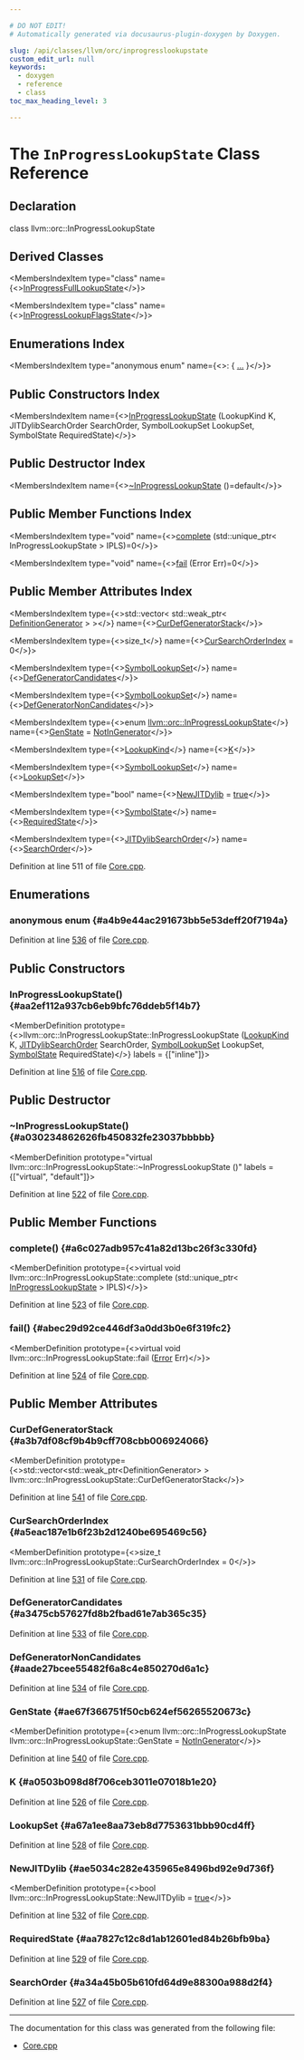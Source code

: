 ```yaml
---

# DO NOT EDIT!
# Automatically generated via docusaurus-plugin-doxygen by Doxygen.

slug: /api/classes/llvm/orc/inprogresslookupstate
custom_edit_url: null
keywords:
  - doxygen
  - reference
  - class
toc_max_heading_level: 3

---
```





# The `InProgressLookupState` Class Reference

<DoxygenPage pluginConfig={pluginConfig}>



## Declaration

<CodeBlock>class llvm::orc::InProgressLookupState</CodeBlock>

## Derived Classes

<MembersIndex>

<MembersIndexItem
  type="class"
  name={<><a href="/docs/api/classes/llvm/orc/inprogressfulllookupstate">InProgressFullLookupState</a></>}>
</MembersIndexItem>

<MembersIndexItem
  type="class"
  name={<><a href="/docs/api/classes/llvm/orc/inprogresslookupflagsstate">InProgressLookupFlagsState</a></>}>
</MembersIndexItem>

</MembersIndex>

## Enumerations Index

<MembersIndex>

<MembersIndexItem
  type="anonymous enum"
  name={<>:  &#123; <a href="#a4b9e44ac291673bb5e53deff20f7194a">...</a> &#125;</>}>
</MembersIndexItem>

</MembersIndex>

## Public Constructors Index

<MembersIndex>

<MembersIndexItem
  name={<><a href="#aa2ef112a937cb6eb9bfc76ddeb5f14b7">InProgressLookupState</a> (LookupKind K, JITDylibSearchOrder SearchOrder, SymbolLookupSet LookupSet, SymbolState RequiredState)</>}>
</MembersIndexItem>

</MembersIndex>

## Public Destructor Index

<MembersIndex>

<MembersIndexItem
  name={<><a href="#a030234862626fb450832fe23037bbbbb">~InProgressLookupState</a> ()=default</>}>
</MembersIndexItem>

</MembersIndex>

## Public Member Functions Index

<MembersIndex>

<MembersIndexItem
  type="void"
  name={<><a href="#a6c027adb957c41a82d13bc26f3c330fd">complete</a> (std::unique&#95;ptr&lt; InProgressLookupState &gt; IPLS)=0</>}>
</MembersIndexItem>

<MembersIndexItem
  type="void"
  name={<><a href="#abec29d92ce446df3a0dd3b0e6f319fc2">fail</a> (Error Err)=0</>}>
</MembersIndexItem>

</MembersIndex>

## Public Member Attributes Index

<MembersIndex>

<MembersIndexItem
  type={<>std::vector&lt; std::weak&#95;ptr&lt; <a href="/docs/api/classes/llvm/orc/definitiongenerator">DefinitionGenerator</a> &gt; &gt;</>}
  name={<><a href="#a3b7df08cf9b4b9cff708cbb006924066">CurDefGeneratorStack</a></>}>
</MembersIndexItem>

<MembersIndexItem
  type={<>size&#95;t</>}
  name={<><a href="#a5eac187e1b6f23b2d1240be695469c56">CurSearchOrderIndex</a> = 0</>}>
</MembersIndexItem>

<MembersIndexItem
  type={<><a href="/docs/api/classes/llvm/orc/symbollookupset">SymbolLookupSet</a></>}
  name={<><a href="#a3475cb57627fd8b2fbad61e7ab365c35">DefGeneratorCandidates</a></>}>
</MembersIndexItem>

<MembersIndexItem
  type={<><a href="/docs/api/classes/llvm/orc/symbollookupset">SymbolLookupSet</a></>}
  name={<><a href="#aade27bcee55482f6a8c4e850270d6a1c">DefGeneratorNonCandidates</a></>}>
</MembersIndexItem>

<MembersIndexItem
  type={<>enum <a href="/docs/api/classes/llvm/orc/inprogresslookupstate">llvm::orc::InProgressLookupState</a></>}
  name={<><a href="#ae67f366751f50cb624ef56265520673c">GenState</a> = <a href="#a4b9e44ac291673bb5e53deff20f7194aaa7d762b792b32bc25c73caefe1d22ed1">NotInGenerator</a></>}>
</MembersIndexItem>

<MembersIndexItem
  type={<><a href="/docs/api/namespaces/llvm/orc/#ac17672ae6b70c781cc77713e88d698eb">LookupKind</a></>}
  name={<><a href="#a0503b098d8f706ceb3011e07018b1e20">K</a></>}>
</MembersIndexItem>

<MembersIndexItem
  type={<><a href="/docs/api/classes/llvm/orc/symbollookupset">SymbolLookupSet</a></>}
  name={<><a href="#a67a1ee8aa73eb8d7753631bbb90cd4ff">LookupSet</a></>}>
</MembersIndexItem>

<MembersIndexItem
  type="bool"
  name={<><a href="#ae5034c282e435965e8496bd92e9d736f">NewJITDylib</a> = <a href="/docs/api/files/lib/lib/analysis/basicaliasanalysis-cpp/#af6d5cafbdfc5313e65d990120021a3ec">true</a></>}>
</MembersIndexItem>

<MembersIndexItem
  type={<><a href="/docs/api/namespaces/llvm/orc/#adac25fca9fb14b1defe43d18a81c16e8">SymbolState</a></>}
  name={<><a href="#aa7827c12c8d1ab12601ed84b26bfb9ba">RequiredState</a></>}>
</MembersIndexItem>

<MembersIndexItem
  type={<><a href="/docs/api/namespaces/llvm/orc/#a1a2b573da544cf233d62075a16146245">JITDylibSearchOrder</a></>}
  name={<><a href="#a34a45b05b610fd64d9e88300a988d2f4">SearchOrder</a></>}>
</MembersIndexItem>

</MembersIndex>


Definition at line 511 of file <a href="/docs/api/files/lib/lib/executionengine/lib/executionengine/orc/core-cpp">Core.cpp</a>.

<SectionDefinition>

## Enumerations

### anonymous enum  {#a4b9e44ac291673bb5e53deff20f7194a}

<MemberDefinition
  prototype="anonymous enum ">

<EnumerationList title="Enumeration values">

<Link id="a4b9e44ac291673bb5e53deff20f7194aaa7d762b792b32bc25c73caefe1d22ed1" />
<EnumerationListItem name="NotInGenerator">

</EnumerationListItem>

<Link id="a4b9e44ac291673bb5e53deff20f7194aa6ddf41dd09199894c1c912011b3abc39" />
<EnumerationListItem name="ResumedForGenerator">

</EnumerationListItem>

<Link id="a4b9e44ac291673bb5e53deff20f7194aa95b489f3402078dd8b1d43ecdb790475" />
<EnumerationListItem name="InGenerator">

</EnumerationListItem>

</EnumerationList>

Definition at line <a href="/docs/api/files/lib/lib/executionengine/lib/executionengine/orc/core-cpp/#l00536">536</a> of file <a href="/docs/api/files/lib/lib/executionengine/lib/executionengine/orc/core-cpp">Core.cpp</a>.
</MemberDefinition>

</SectionDefinition>

<SectionDefinition>

## Public Constructors

### InProgressLookupState() {#aa2ef112a937cb6eb9bfc76ddeb5f14b7}

<MemberDefinition
  prototype={<>llvm::orc::InProgressLookupState::InProgressLookupState (<a href="/docs/api/namespaces/llvm/orc/#ac17672ae6b70c781cc77713e88d698eb">LookupKind</a> K, <a href="/docs/api/namespaces/llvm/orc/#a1a2b573da544cf233d62075a16146245">JITDylibSearchOrder</a> SearchOrder, <a href="/docs/api/classes/llvm/orc/symbollookupset">SymbolLookupSet</a> LookupSet, <a href="/docs/api/namespaces/llvm/orc/#adac25fca9fb14b1defe43d18a81c16e8">SymbolState</a> RequiredState)</>}
  labels = {["inline"]}>

Definition at line <a href="/docs/api/files/lib/lib/executionengine/lib/executionengine/orc/core-cpp/#l00516">516</a> of file <a href="/docs/api/files/lib/lib/executionengine/lib/executionengine/orc/core-cpp">Core.cpp</a>.
</MemberDefinition>

</SectionDefinition>

<SectionDefinition>

## Public Destructor

### ~InProgressLookupState() {#a030234862626fb450832fe23037bbbbb}

<MemberDefinition
  prototype="virtual llvm::orc::InProgressLookupState::~InProgressLookupState ()"
  labels = {["virtual", "default"]}>

Definition at line <a href="/docs/api/files/lib/lib/executionengine/lib/executionengine/orc/core-cpp/#l00522">522</a> of file <a href="/docs/api/files/lib/lib/executionengine/lib/executionengine/orc/core-cpp">Core.cpp</a>.
</MemberDefinition>

</SectionDefinition>

<SectionDefinition>

## Public Member Functions

### complete() {#a6c027adb957c41a82d13bc26f3c330fd}

<MemberDefinition
  prototype={<>virtual void llvm::orc::InProgressLookupState::complete (std::unique&#95;ptr&lt; <a href="/docs/api/classes/llvm/orc/inprogresslookupstate">InProgressLookupState</a> &gt; IPLS)</>}>

Definition at line <a href="/docs/api/files/lib/lib/executionengine/lib/executionengine/orc/core-cpp/#l00523">523</a> of file <a href="/docs/api/files/lib/lib/executionengine/lib/executionengine/orc/core-cpp">Core.cpp</a>.
</MemberDefinition>

### fail() {#abec29d92ce446df3a0dd3b0e6f319fc2}

<MemberDefinition
  prototype={<>virtual void llvm::orc::InProgressLookupState::fail (<a href="/docs/api/classes/llvm/error">Error</a> Err)</>}>

Definition at line <a href="/docs/api/files/lib/lib/executionengine/lib/executionengine/orc/core-cpp/#l00524">524</a> of file <a href="/docs/api/files/lib/lib/executionengine/lib/executionengine/orc/core-cpp">Core.cpp</a>.
</MemberDefinition>

</SectionDefinition>

<SectionDefinition>

## Public Member Attributes

### CurDefGeneratorStack {#a3b7df08cf9b4b9cff708cbb006924066}

<MemberDefinition
  prototype={<>std::vector&lt;std::weak&#95;ptr&lt;DefinitionGenerator&gt; &gt; llvm::orc::InProgressLookupState::CurDefGeneratorStack</>}>

Definition at line <a href="/docs/api/files/lib/lib/executionengine/lib/executionengine/orc/core-cpp/#l00541">541</a> of file <a href="/docs/api/files/lib/lib/executionengine/lib/executionengine/orc/core-cpp">Core.cpp</a>.
</MemberDefinition>

### CurSearchOrderIndex {#a5eac187e1b6f23b2d1240be695469c56}

<MemberDefinition
  prototype={<>size&#95;t llvm::orc::InProgressLookupState::CurSearchOrderIndex = 0</>}>

Definition at line <a href="/docs/api/files/lib/lib/executionengine/lib/executionengine/orc/core-cpp/#l00531">531</a> of file <a href="/docs/api/files/lib/lib/executionengine/lib/executionengine/orc/core-cpp">Core.cpp</a>.
</MemberDefinition>

### DefGeneratorCandidates {#a3475cb57627fd8b2fbad61e7ab365c35}

<MemberDefinition
  prototype="SymbolLookupSet llvm::orc::InProgressLookupState::DefGeneratorCandidates">

Definition at line <a href="/docs/api/files/lib/lib/executionengine/lib/executionengine/orc/core-cpp/#l00533">533</a> of file <a href="/docs/api/files/lib/lib/executionengine/lib/executionengine/orc/core-cpp">Core.cpp</a>.
</MemberDefinition>

### DefGeneratorNonCandidates {#aade27bcee55482f6a8c4e850270d6a1c}

<MemberDefinition
  prototype="SymbolLookupSet llvm::orc::InProgressLookupState::DefGeneratorNonCandidates">

Definition at line <a href="/docs/api/files/lib/lib/executionengine/lib/executionengine/orc/core-cpp/#l00534">534</a> of file <a href="/docs/api/files/lib/lib/executionengine/lib/executionengine/orc/core-cpp">Core.cpp</a>.
</MemberDefinition>

### GenState {#ae67f366751f50cb624ef56265520673c}

<MemberDefinition
  prototype={<>enum llvm::orc::InProgressLookupState llvm::orc::InProgressLookupState::GenState = <a href="#a4b9e44ac291673bb5e53deff20f7194aaa7d762b792b32bc25c73caefe1d22ed1">NotInGenerator</a></>}>

Definition at line <a href="/docs/api/files/lib/lib/executionengine/lib/executionengine/orc/core-cpp/#l00540">540</a> of file <a href="/docs/api/files/lib/lib/executionengine/lib/executionengine/orc/core-cpp">Core.cpp</a>.
</MemberDefinition>

### K {#a0503b098d8f706ceb3011e07018b1e20}

<MemberDefinition
  prototype="LookupKind llvm::orc::InProgressLookupState::K">

Definition at line <a href="/docs/api/files/lib/lib/executionengine/lib/executionengine/orc/core-cpp/#l00526">526</a> of file <a href="/docs/api/files/lib/lib/executionengine/lib/executionengine/orc/core-cpp">Core.cpp</a>.
</MemberDefinition>

### LookupSet {#a67a1ee8aa73eb8d7753631bbb90cd4ff}

<MemberDefinition
  prototype="SymbolLookupSet llvm::orc::InProgressLookupState::LookupSet">

Definition at line <a href="/docs/api/files/lib/lib/executionengine/lib/executionengine/orc/core-cpp/#l00528">528</a> of file <a href="/docs/api/files/lib/lib/executionengine/lib/executionengine/orc/core-cpp">Core.cpp</a>.
</MemberDefinition>

### NewJITDylib {#ae5034c282e435965e8496bd92e9d736f}

<MemberDefinition
  prototype={<>bool llvm::orc::InProgressLookupState::NewJITDylib = <a href="/docs/api/files/lib/lib/analysis/basicaliasanalysis-cpp/#af6d5cafbdfc5313e65d990120021a3ec">true</a></>}>

Definition at line <a href="/docs/api/files/lib/lib/executionengine/lib/executionengine/orc/core-cpp/#l00532">532</a> of file <a href="/docs/api/files/lib/lib/executionengine/lib/executionengine/orc/core-cpp">Core.cpp</a>.
</MemberDefinition>

### RequiredState {#aa7827c12c8d1ab12601ed84b26bfb9ba}

<MemberDefinition
  prototype="SymbolState llvm::orc::InProgressLookupState::RequiredState">

Definition at line <a href="/docs/api/files/lib/lib/executionengine/lib/executionengine/orc/core-cpp/#l00529">529</a> of file <a href="/docs/api/files/lib/lib/executionengine/lib/executionengine/orc/core-cpp">Core.cpp</a>.
</MemberDefinition>

### SearchOrder {#a34a45b05b610fd64d9e88300a988d2f4}

<MemberDefinition
  prototype="JITDylibSearchOrder llvm::orc::InProgressLookupState::SearchOrder">

Definition at line <a href="/docs/api/files/lib/lib/executionengine/lib/executionengine/orc/core-cpp/#l00527">527</a> of file <a href="/docs/api/files/lib/lib/executionengine/lib/executionengine/orc/core-cpp">Core.cpp</a>.
</MemberDefinition>

</SectionDefinition>

<hr/>

The documentation for this class was generated from the following file:

<ul>
<li><a href="/docs/api/files/lib/lib/executionengine/lib/executionengine/orc/core-cpp">Core.cpp</a></li>
</ul>

</DoxygenPage>
